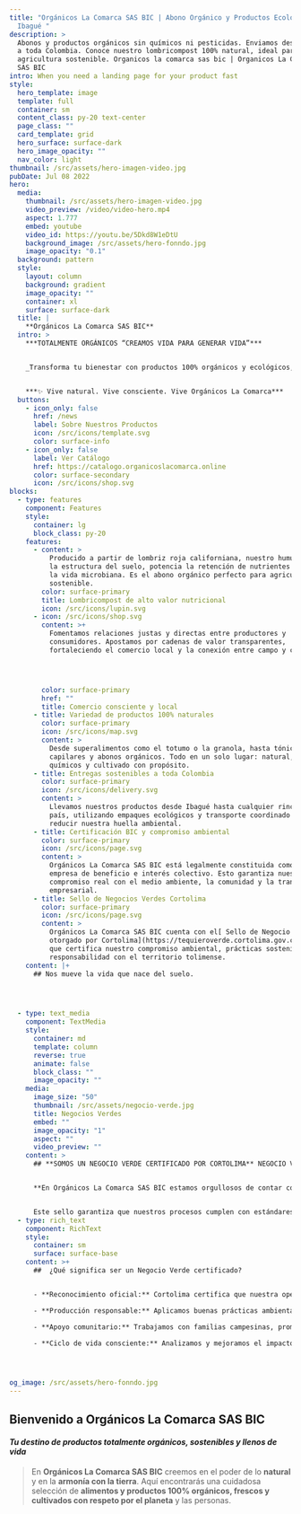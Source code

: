 ```yaml
---
title: "Orgánicos La Comarca SAS BIC | Abono Orgánico y Productos Ecológicos en
  Ibagué "
description: >
  Abonos y productos orgánicos sin químicos ni pesticidas. Enviamos desde Ibagué
  a toda Colombia. Conoce nuestro lombricompost 100% natural, ideal para
  agricultura sostenible. Organicos la comarca sas bic | Organicos La Comarca
  SAS BIC
intro: When you need a landing page for your product fast
style:
  hero_template: image
  template: full
  container: sm
  content_class: py-20 text-center
  page_class: ""
  card_template: grid
  hero_surface: surface-dark
  hero_image_opacity: ""
  nav_color: light
thumbnail: /src/assets/hero-imagen-video.jpg
pubDate: Jul 08 2022
hero:
  media:
    thumbnail: /src/assets/hero-imagen-video.jpg
    video_preview: /video/video-hero.mp4
    aspect: 1.777
    embed: youtube
    video_id: https://youtu.be/5Dkd8W1eDtU
    background_image: /src/assets/hero-fonndo.jpg
    image_opacity: "0.1"
  background: pattern
  style:
    layout: column
    background: gradient
    image_opacity: ""
    container: xl
    surface: surface-dark
  title: |
    **Orgánicos La Comarca SAS BIC**
  intro: >
    ***TOTALMENTE ORGÁNICOS “CREAMOS VIDA PARA GENERAR VIDA”***


    _Transforma tu bienestar con productos 100% orgánicos y ecológicos, sin químicos ni pesticidas. Cultivados con amor por la tierra._


    ***✨ Vive natural. Vive consciente. Vive Orgánicos La Comarca***
  buttons:
    - icon_only: false
      href: /news
      label: Sobre Nuestros Productos
      icon: /src/icons/template.svg
      color: surface-info
    - icon_only: false
      label: Ver Catálogo
      href: https://catalogo.organicoslacomarca.online
      color: surface-secondary
      icon: /src/icons/shop.svg
blocks:
  - type: features
    component: Features
    style:
      container: lg
      block_class: py-20
    features:
      - content: >
          Producido a partir de lombriz roja californiana, nuestro humus mejora
          la estructura del suelo, potencia la retención de nutrientes y activa
          la vida microbiana. Es el abono orgánico perfecto para agricultura
          sostenible.
        color: surface-primary
        title: Lombricompost de alto valor nutricional
        icon: /src/icons/lupin.svg
      - icon: /src/icons/shop.svg
        content: >+
          Fomentamos relaciones justas y directas entre productores y
          consumidores. Apostamos por cadenas de valor transparentes,
          fortaleciendo el comercio local y la conexión entre campo y ciudad.




        color: surface-primary
        href: ""
        title: Comercio consciente y local
      - title: Variedad de productos 100% naturales
        color: surface-primary
        icon: /src/icons/map.svg
        content: >
          Desde superalimentos como el totumo o la granola, hasta tónicos
          capilares y abonos orgánicos. Todo en un solo lugar: natural, sin
          químicos y cultivado con propósito.
      - title: Entregas sostenibles a toda Colombia
        color: surface-primary
        icon: /src/icons/delivery.svg
        content: >
          Llevamos nuestros productos desde Ibagué hasta cualquier rincón del
          país, utilizando empaques ecológicos y transporte coordinado para
          reducir nuestra huella ambiental.
      - title: Certificación BIC y compromiso ambiental
        color: surface-primary
        icon: /src/icons/page.svg
        content: >
          Orgánicos La Comarca SAS BIC está legalmente constituida como una
          empresa de beneficio e interés colectivo. Esto garantiza nuestro
          compromiso real con el medio ambiente, la comunidad y la transparencia
          empresarial.
      - title: Sello de Negocios Verdes Cortolima
        color: surface-primary
        icon: /src/icons/page.svg
        content: >
          Orgánicos La Comarca SAS BIC cuenta con el[ Sello de Negocio Verde
          otorgado por Cortolima](https://tequieroverde.cortolima.gov.co), lo
          que certifica nuestro compromiso ambiental, prácticas sostenibles y
          responsabilidad con el territorio tolimense.
    content: |+
      ## Nos mueve la vida que nace del suelo.




  - type: text_media
    component: TextMedia
    style:
      container: md
      template: column
      reverse: true
      animate: false
      block_class: ""
      image_opacity: ""
    media:
      image_size: "50"
      thumbnail: /src/assets/negocio-verde.jpg
      title: Negocios Verdes
      embed: ""
      image_opacity: "1"
      aspect: ""
      video_preview: ""
    content: >
      ## **SOMOS UN NEGOCIO VERDE CERTIFICADO POR CORTOLIMA** NEGOCIO VERDE


      **En Orgánicos La Comarca SAS BIC estamos orgullosos de contar con el Sello de Negocio Verde otorgado por Cortolima,** una distinción que valida nuestro compromiso con la sostenibilidad, la economía circular y la protección del medio ambiente.


      Este sello garantiza que nuestros procesos cumplen con estándares ambientales, sociales y económicos responsables. Nos impulsa a seguir cultivando productos 100% orgánicos, apoyando a comunidades rurales y aplicando prácticas de bajo impacto ecológico.
  - type: rich_text
    component: RichText
    style:
      container: sm
      surface: surface-base
    content: >+
      ##  ¿Qué significa ser un Negocio Verde certificado?


      - **Reconocimiento oficial:** Cortolima certifica que nuestra operación promueve el desarrollo sostenible en el Tolima.

      - **Producción responsable:** Aplicamos buenas prácticas ambientales desde el cultivo hasta la entrega del producto.

      - **Apoyo comunitario:** Trabajamos con familias campesinas, promoviendo el bienestar social y la economía local.

      - **Ciclo de vida consciente:** Analizamos y mejoramos el impacto de nuestros productos en cada etapa, desde su origen hasta su disposición final.




og_image: /src/assets/hero-fonndo.jpg
---
```

## Bienvenido a Orgánicos La Comarca SAS BIC

#### ***Tu destino de productos totalmente orgánicos, sostenibles y llenos de vida***

> En **Orgánicos La Comarca SAS BIC** creemos en el poder de lo **natural** y en la **armonía con la tierra**. Aquí encontrarás una cuidadosa selección de **alimentos y productos 100% orgánicos, frescos y cultivados con respeto por el planeta** y las personas.




